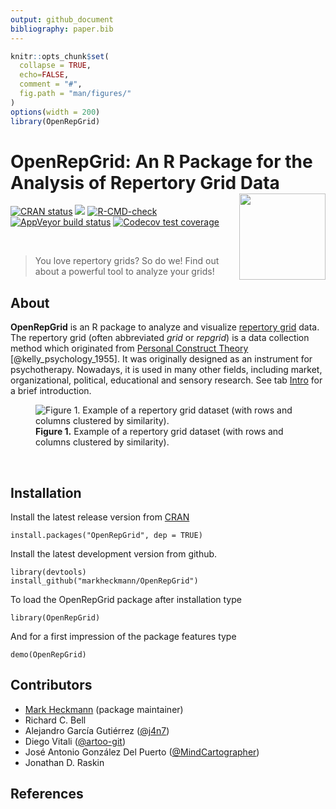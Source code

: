 ```yaml
---
output: github_document
bibliography: paper.bib
---
```


<!-- README.md is generated from README.Rmd. Please edit that file -->

```r
knitr::opts_chunk$set(
  collapse = TRUE,
  echo=FALSE,
  comment = "#",
  fig.path = "man/figures/"
)
options(width = 200)
library(OpenRepGrid)
```

# OpenRepGrid: An R Package for the Analysis of Repertory Grid Data <a href="https://docu.openrepgrid.org"><img src="man/figures/logo.png" align="right" height="138" /></a>

<!-- badges: start -->
[![CRAN status](https://www.r-pkg.org/badges/version/OpenRepGrid)](https://CRAN.R-project.org/package=OpenRepGrid)
[![](https://img.shields.io/badge/devel-v0.1.15-blue.svg)](https://github.com/markheckmann/OpenRepGrid)
[![R-CMD-check](https://github.com/markheckmann/OpenRepGrid/actions/workflows/R-CMD-check.yaml/badge.svg)](https://github.com/markheckmann/OpenRepGrid/actions/workflows/R-CMD-check.yaml)
[![AppVeyor build status](https://ci.appveyor.com/api/projects/status/github/markheckmann/OpenRepGrid?branch=master&svg=true)](https://ci.appveyor.com/project/markheckmann/OpenRepGrid)
[![Codecov test coverage](https://codecov.io/gh/markheckmann/OpenRepGrid/branch/master/graph/badge.svg)](https://codecov.io/gh/markheckmann/OpenRepGrid?branch=master)
<!-- badges: end -->

<br>

> You love repertory grids? So do we! Find out about a powerful tool to analyze your grids!

## About

**OpenRepGrid** is an R package to analyze and visualize [repertory grid](https://en.wikipedia.org/wiki/Repertory_grid)  data. The repertory grid (often abbreviated *grid* or *repgrid*) is a data collection method which originated from [Personal Construct Theory](https://en.wikipedia.org/wiki/Personal_construct_theory) [@kelly_psychology_1955]. It was originally designed as an instrument for psychotherapy. Nowadays, it is used in many other fields, including market, organizational, political, educational and sensory research. See tab [Intro](articles/web/intro.html) for a brief introduction. 

![**Figure 1.** Example of a repertory grid dataset (with rows and columns clustered by similarity).](man/figures/bertin-clustered.png)

<br>

## Installation

Install the latest release version from [CRAN](https://cran.r-project.org/web/packages/OpenRepGrid/index.html)

    install.packages("OpenRepGrid", dep = TRUE)
    
Install the latest development version from github.
    
    library(devtools)
    install_github("markheckmann/OpenRepGrid") 

To load the OpenRepGrid package after installation type

    library(OpenRepGrid) 

And for a first impression of the package features type

    demo(OpenRepGrid)


## Contributors

- [Mark Heckmann](https://markheckmann.de) (package maintainer)
- Richard C. Bell
- Alejandro García Gutiérrez ([\@j4n7](https://github.com/j4n7))
- Diego Vitali ([\@artoo-git](https://github.com/artoo-git))
- José Antonio González Del Puerto ([\@MindCartographer](https://github.com/MindCartographer))
- Jonathan D. Raskin

## References
